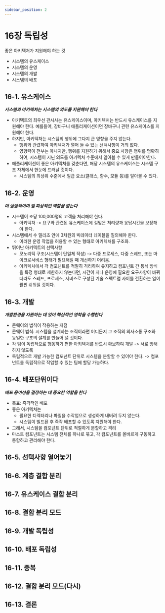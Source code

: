 ```yaml
---
sidebar_position: 2
---
```


# 16장 독립성

좋은 아키텍처가 지원해야 하는 것

- 시스템의 유스케이스
- 시스템의 운영
- 시스템의 개발
- 시스템의 배포

## 16-1. 유스케이스

_**시스템의 아키텍처는 시스템의 의도를 지원해야 한다**_

- 아키텍트의 최우선 관시사는 유스케이스이며, 아키텍처는 반드시 유스케이스를 지원해야 한다.
  예를들어, 장바구니 애플리케이션이면 장바구니 관련 유스케이스를 지원해야 한다.
- 하지만, 아키텍처는 시스템의 행위에 그다지 큰 영향을 주지 않는다.
  - 행위와 관련하여 아키텍처가 열어 둘 수 있는 선택사항이 거의 없다.
  - 영향력이 전부는 아니지만, 행위를 지원하기 위해서 중요 사항은 행위를 명확히 하여, 시스템이 지닌 의도를 아키텍처 수준에서 알아볼 수 있게 만들어야한다.
- 애플리케이션이 좋은 아키텍처를 갖춘다면, 해당 시스템의 유스케이스는 시스템
  구조 자체에서 한눈에 드러날 것이다.
  - 시스템의 최상위 수준에서 일급 요소(클래스, 함수, 모듈 등)를 알아볼 수 있다.

## 16-2. 운영

_**더 실질적이며 덜 피상적인 역할을 맡는다**_

- 시스템이 초당 100,000명의 고객을 처리해야 한다.
  - 아키텍처 -> 요구와 관련된 유스케이스에 걸맞은 처리량과 응답시간을 보장해야 한다.
- 시스템에서 수 밀리초 안에 3차원의 빅테이터 테이블을 질의해야 한다.
  - 이러한 운영 작업을 허용할 수 있는 형태로 아키텍처를 구조화.
- 뛰어난 아키텍트의 선택사항
  - 모노리틱 구조(시스템이 단일체 작성) -> 다중 프로세스, 다중 스레드, 또는 마이크로서비스 형태가 필요해질 때 개선하기 어려움.
  - 아키텍처에서 각 컴포넌트를 적절히 격리하여 유지하고 컴포넌트 간 통식 방식을 특정 형태로 제한하지 않는다면,
    시간이 지나 운영에 필요한 요구사항이 바뀌더라도 스레드, 프로세스, 서비스로 구성된 기술 스펙트럼 사이를 전환하는 일이 훨씬 쉬워질 것이다.

## 16-3. 개발

_**개발환경을 지원하는 데 있어 핵심적인 영학을 수행한다**_

- 콘웨이의 법칙이 작용하는 지점
- 콘웨이 법칙: 시스템을 설계하는 조직이라면 어디든지 그 조직의 의사소통 구조와 동일한 구조의 설계를 만들어 낼 것이다.
- 각 팀이 독립적으로 행동하기 편한 아키텍처를 반드시 확보하여 개발 -> 서로 방해하지 않도록
- 독립적으로 개발 가능한 컴포넌트 단위로 시스템을 분할할 수 있어야 한다. -> 컴포넌트를 독립적으로 작업할 수 있는 팀에 할당 가능하다.

## 16-4. 배포단위이다

_**배포 용이성을 결정하는 데 중요한 역할을 한다**_

- 목표: 즉각적인 배포
- 좋은 아키텍처는
  - 필요한 디렉터리나 파일을 수작업으로 생성하게 내버려 두지 않는다.
  - 시스템이 빌드된 후 즉각 배포할 수 있도록 지원해야 한다.
- 그래서, 시스템을 컴포넌트 단위로 적절하게 분할하고 격리
- 마스트 컴포넌트는 시스템 전체를 하나로 묶고, 각 컴포넌트를 올바르게 구동하고 통합하고 관리해야 한다.

## 16-5. 선택사항 열어놓기

## 16-6. 계층 결합 분리

## 16-7. 유스케이스 결합 분리

## 16-8. 결합 분리 모드

## 16-9. 개발 독립성

## 16-10. 배포 독립성

## 16-11. 중복

## 16-12. 결합 분리 모드(다시)

## 16-13. 결론
